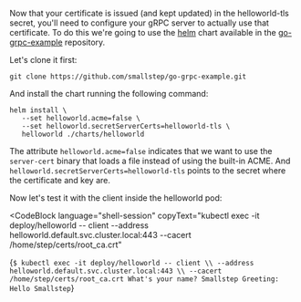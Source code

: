 Now that your certificate is issued (and kept updated) in the helloworld-tls
secret, you'll need to configure your gRPC server to actually use that
certificate. To do this we're going to use the [helm](https://helm.sh) chart
available in the [go-grpc-example](https://github.com/smallstep/go-grpc-example)
repository.

Let's clone it first:

```shell
git clone https://github.com/smallstep/go-grpc-example.git
```

And install the chart running the following command:

```shell
helm install \
   --set helloworld.acme=false \
   --set helloworld.secretServerCerts=helloworld-tls \
   helloworld ./charts/helloworld
```

The attribute `helloworld.acme=false` indicates that we want to use the
`server-cert` binary that loads a file instead of using the built-in ACME. And
`helloworld.secretServerCerts=helloworld-tls` points to the secret where the
certificate and key are.

Now let's test it with the client inside the helloworld pod:

<CodeBlock
  language="shell-session"
  copyText="kubectl exec -it deploy/helloworld -- client --address helloworld.default.svc.cluster.local:443 --cacert /home/step/certs/root_ca.crt"
>
  {`$ kubectl exec -it deploy/helloworld -- client \\
    --address helloworld.default.svc.cluster.local:443 \\
    --cacert /home/step/certs/root_ca.crt
What's your name? Smallstep
Greeting: Hello Smallstep`}
</CodeBlock>
